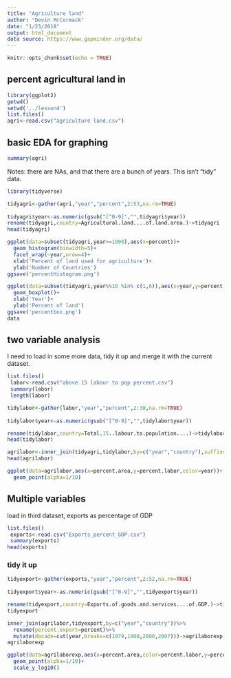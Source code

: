 ```yaml
---
title: "Agriculture land"
author: "Devin McCormack"
date: "1/23/2018"
output: html_document
data source: https://www.gapminder.org/data/
---
```


```r
knitr::opts_chunk$set(echo = TRUE)
```

## percent agricultural land in 

```r
library(ggplot2)
getwd()
setwd('../lesson4')
list.files()
agri<-read.csv("agriculture land.csv")
```
## basic EDA for graphing

```r
summary(agri)
```
Notes: there are NAs, and that there are a bunch of years. This isn't "tidy" data.

```r
library(tidyverse)

tidyagri<-gather(agri,"year","percent",2:53,na.rm=TRUE)
  
tidyagri$year<-as.numeric(gsub("[^0-9]","",tidyagri$year))
rename(tidyagri,country=Agricultural.land....of.land.area.)->tidyagri
head(tidyagri)
```


```r
ggplot(data=subset(tidyagri,year>=1990),aes(x=percent))+
  geom_histogram(binwidth=5)+
  facet_wrap(~year,nrow=4)+
  xlab('Percent of land used for agriculture')+
  ylab('Number of Countries')
ggsave('percentHistogram.png')
```


```r
ggplot(data=subset(tidyagri,year%%10 %in% c(1,6)),aes(x=year,y=percent,group=year))+
  geom_boxplot()+
  xlab('Year')+
  ylab('Percent of land')
ggsave('percentbox.png')
data
```

## two variable analysis

I need to load in some more data, tidy it up and merge it with the current dataset.


```r
list.files()
 labor<-read.csv("above 15 labour to pop percent.csv")
 summary(labor)
 length(labor)
```
```r
tidylabor<-gather(labor,"year","percent",2:30,na.rm=TRUE)
  
tidylabor$year<-as.numeric(gsub("[^0-9]","",tidylabor$year))

rename(tidylabor,country=Total.15..labour.to.population....)->tidylabor
head(tidylabor)
```

```r
agrilabor<-inner_join(tidyagri,tidylabor,by=c("year","country"),suffix=c(".area",".labor"))
head(agrilabor)
```

```r
ggplot(data=agrilabor,aes(x=percent.area,y=percent.labor,color=year))+
  geom_point(alpha=1/10)
```

## Multiple variables

load in third dataset, exports as percentage of GDP


```r
list.files()
 exports<-read.csv("Exports_percent_GDP.csv")
 summary(exports)
head(exports)
```


### tidy it up

```r
tidyexport<-gather(exports,"year","percent",2:52,na.rm=TRUE)
  
tidyexport$year<-as.numeric(gsub("[^0-9]","",tidyexport$year))

rename(tidyexport,country=Exports.of.goods.and.services....of.GDP.)->tidyexport
tidyexport
```


```r
inner_join(agrilabor,tidyexport,by=c("year","country"))%>%
  rename(percent.export=percent)%>%
  mutate(decade=cut(year,breaks=c(1979,1990,2000,2007)))->agrilaborexp
agrilaborexp
```


```r
ggplot(data=agrilaborexp,aes(x=percent.area,color=percent.labor,y=percent.export))+
  geom_point(alpha=1/10)+
  scale_y_log10()
```

















